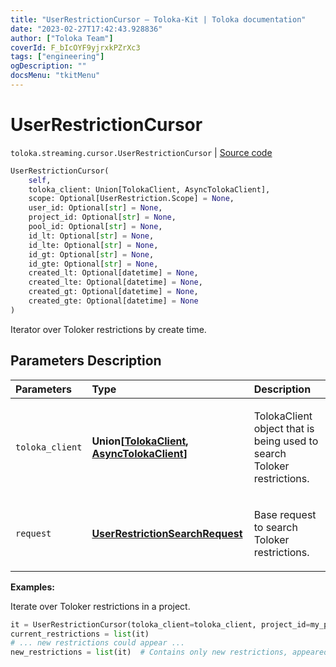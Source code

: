 ```yaml
---
title: "UserRestrictionCursor — Toloka-Kit | Toloka documentation"
date: "2023-02-27T17:42:43.928836"
author: ["Toloka Team"]
coverId: F_bIcOYF9yjrxkPZrXc3
tags: ["engineering"]
ogDescription: ""
docsMenu: "tkitMenu"
---
```


# UserRestrictionCursor
`toloka.streaming.cursor.UserRestrictionCursor` | [Source code](https://github.com/Toloka/toloka-kit/blob/v1.1.4/src/streaming/cursor.py#L369)

```python
UserRestrictionCursor(
    self,
    toloka_client: Union[TolokaClient, AsyncTolokaClient],
    scope: Optional[UserRestriction.Scope] = None,
    user_id: Optional[str] = None,
    project_id: Optional[str] = None,
    pool_id: Optional[str] = None,
    id_lt: Optional[str] = None,
    id_lte: Optional[str] = None,
    id_gt: Optional[str] = None,
    id_gte: Optional[str] = None,
    created_lt: Optional[datetime] = None,
    created_lte: Optional[datetime] = None,
    created_gt: Optional[datetime] = None,
    created_gte: Optional[datetime] = None
)
```

Iterator over Toloker restrictions by create time.

## Parameters Description

| Parameters | Type | Description |
| :----------| :----| :-----------|
`toloka_client`|**Union\[[TolokaClient](/docs/toloka-kit/reference/toloka.client.TolokaClient), [AsyncTolokaClient](/docs/toloka-kit/reference/toloka.async_client.client.AsyncTolokaClient)\]**|<p>TolokaClient object that is being used to search Toloker restrictions.</p>
`request`|**[UserRestrictionSearchRequest](/docs/toloka-kit/reference/toloka.client.search_requests.UserRestrictionSearchRequest)**|<p>Base request to search Toloker restrictions.</p>

**Examples:**

Iterate over Toloker restrictions in a project.

```python
it = UserRestrictionCursor(toloka_client=toloka_client, project_id=my_proj_id)
current_restrictions = list(it)
# ... new restrictions could appear ...
new_restrictions = list(it)  # Contains only new restrictions, appeared since the previous call.
```